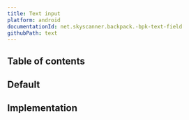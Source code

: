 ```yaml
---
title: Text input
platform: android
documentationId: net.skyscanner.backpack.-bpk-text-field
githubPath: text
---
```




## Table of contents

## Default

<AndroidComponentScreenshots
  lightMode={screenshotDefault}
  darkMode={screenshotDefaultDm}
  altText="Android text field component" />

## Implementation

<Readme file={readme} />
